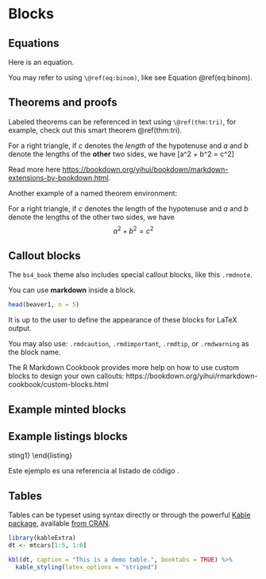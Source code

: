 # Blocks

## Equations

Here is an equation.

\begin{equation} 
  f\left(k\right) = \binom{n}{k} p^k\left(1-p\right)^{n-k}
  (\#eq:binom)
\end{equation} 

You may refer to using `\@ref(eq:binom)`, like see Equation \@ref(eq:binom).


## Theorems and proofs

Labeled theorems can be referenced in text using `\@ref(thm:tri)`, for example, check out this smart theorem \@ref(thm:tri).

::: {.theorem #tri}
For a right triangle, if $c$ denotes the *length* of the hypotenuse
and $a$ and $b$ denote the lengths of the **other** two sides, we have
\[a^2 + b^2 = c^2\]
:::

Read more here <https://bookdown.org/yihui/bookdown/markdown-extensions-by-bookdown.html>.

Another example of a named theorem environment:

::: {.theorem name="Pythagorean theorem"}
For a right triangle, if $c$ denotes the length of the hypotenuse
and $a$ and $b$ denote the lengths of the other two sides, we have
$$a^2 + b^2 = c^2$$
:::

## Callout blocks


The `bs4_book` theme also includes special callout blocks, like this `.rmdnote`.

::: {.rmdnote}
You can use **markdown** inside a block.

```r
head(beaver1, n = 5)
```

:::

It is up to the user to define the appearance of these blocks for LaTeX output. 

You may also use: `.rmdcaution`, `.rmdimportant`, `.rmdtip`, or `.rmdwarning` as the block name.


The R Markdown Cookbook provides more help on how to use custom blocks to design your own callouts: https://bookdown.org/yihui/rmarkdown-cookbook/custom-blocks.html

## Example minted blocks


\begin{minted}[fontsize=\small]{python}
# Example code
import numpy as np
import pandas as pd

print("This is an example string")
\end{minted}


## Example listings blocks

\begin{listing}[!htb]
\begin{minted}[]{python}
from ml_fingerprint import ml_fingerprint, example_models
from Crypto.PublicKey import RSA
from datetime import datetime
# Generamos el par de claves público-privadas
key = RSA.generate(2048)
private_key = key
public_key = key.publickey()
# Insertamos las funciones de firma y verificación en los modelos de Scikit-learn
ml_fingerprint.decorate_base_estimator()
# Obtenemos el modelo de nuestro módulo de modelos de ejemplo y lo firmamos
model, scores = example_models.rain_classifier()
model.sign(private_key)
# Subimos el modelo al servidor
rem.insert_model(model, "rain_australia", True, "classification", scores,\
    "1.0.0", {}, datetime.now(), "Predictor de lluvia en Australia")
# Descargamos el modelo del servidor
server_model = rem.get_model("rain_australia", public_key)
\end{minted}
\caption{Código para el caso de ejemplo del modelo de clasifiación de lluvia en Australia.}
\label{lst:listing1}
\end{listing}

Este ejemplo es una referencia al listado de código \ref{lst:listing1}.

## Tables

Tables can be typeset using \LaTeX syntax directly or through the powerful
[Kable package](https://haozhu233.github.io/kableExtra/awesome_table_in_pdf.pdf),
available [from CRAN](https://cran.r-project.org/web/packages/kableExtra/index.html).

```r
library(kableExtra)
dt <- mtcars[1:5, 1:6]

kbl(dt, caption = "This is a demo table.", booktabs = TRUE) %>%
  kable_styling(latex_options = "striped")
```

